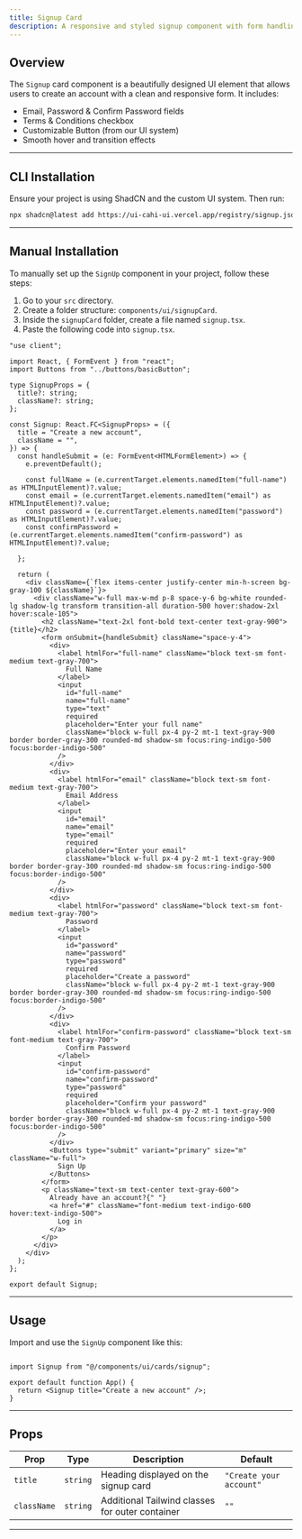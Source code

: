 ```yaml
---
title: Signup Card  
description: A responsive and styled signup component with form handling and button customization.
---
```



## Overview

The `Signup` card component is a beautifully designed UI element that allows users to create an account with a clean and responsive form. It includes:

- Email, Password & Confirm Password fields  
- Terms & Conditions checkbox  
- Customizable Button (from our UI system)  
- Smooth hover and transition effects

<ComponentPreview code={signupCardCode}>
  <Signup />
</ComponentPreview>

---

## CLI Installation

Ensure your project is using ShadCN and the custom UI system. Then run:

```bash
npx shadcn@latest add https://ui-cahi-ui.vercel.app/registry/signup.json
```
---

## Manual Installation

To manually set up the `SignUp` component in your project, follow these steps:

1. Go to your `src` directory.
2. Create a folder structure: `components/ui/signupCard`.
3. Inside the `signupCard` folder, create a file named `signup.tsx`.
4. Paste the following code into `signup.tsx`.

```tsx
"use client";

import React, { FormEvent } from "react";
import Buttons from "../buttons/basicButton";

type SignupProps = {
  title?: string;
  className?: string;
};

const Signup: React.FC<SignupProps> = ({
  title = "Create a new account",
  className = "",
}) => {
  const handleSubmit = (e: FormEvent<HTMLFormElement>) => {
    e.preventDefault();

    const fullName = (e.currentTarget.elements.namedItem("full-name") as HTMLInputElement)?.value;
    const email = (e.currentTarget.elements.namedItem("email") as HTMLInputElement)?.value;
    const password = (e.currentTarget.elements.namedItem("password") as HTMLInputElement)?.value;
    const confirmPassword = (e.currentTarget.elements.namedItem("confirm-password") as HTMLInputElement)?.value;

  };

  return (
    <div className={`flex items-center justify-center min-h-screen bg-gray-100 ${className}`}>
      <div className="w-full max-w-md p-8 space-y-6 bg-white rounded-lg shadow-lg transform transition-all duration-500 hover:shadow-2xl hover:scale-105">
        <h2 className="text-2xl font-bold text-center text-gray-900">{title}</h2>
        <form onSubmit={handleSubmit} className="space-y-4">
          <div>
            <label htmlFor="full-name" className="block text-sm font-medium text-gray-700">
              Full Name
            </label>
            <input
              id="full-name"
              name="full-name"
              type="text"
              required
              placeholder="Enter your full name"
              className="block w-full px-4 py-2 mt-1 text-gray-900 border border-gray-300 rounded-md shadow-sm focus:ring-indigo-500 focus:border-indigo-500"
            />
          </div>
          <div>
            <label htmlFor="email" className="block text-sm font-medium text-gray-700">
              Email Address
            </label>
            <input
              id="email"
              name="email"
              type="email"
              required
              placeholder="Enter your email"
              className="block w-full px-4 py-2 mt-1 text-gray-900 border border-gray-300 rounded-md shadow-sm focus:ring-indigo-500 focus:border-indigo-500"
            />
          </div>
          <div>
            <label htmlFor="password" className="block text-sm font-medium text-gray-700">
              Password
            </label>
            <input
              id="password"
              name="password"
              type="password"
              required
              placeholder="Create a password"
              className="block w-full px-4 py-2 mt-1 text-gray-900 border border-gray-300 rounded-md shadow-sm focus:ring-indigo-500 focus:border-indigo-500"
            />
          </div>
          <div>
            <label htmlFor="confirm-password" className="block text-sm font-medium text-gray-700">
              Confirm Password
            </label>
            <input
              id="confirm-password"
              name="confirm-password"
              type="password"
              required
              placeholder="Confirm your password"
              className="block w-full px-4 py-2 mt-1 text-gray-900 border border-gray-300 rounded-md shadow-sm focus:ring-indigo-500 focus:border-indigo-500"
            />
          </div>
          <Buttons type="submit" variant="primary" size="m" className="w-full">
            Sign Up
          </Buttons>
        </form>
        <p className="text-sm text-center text-gray-600">
          Already have an account?{" "}
          <a href="#" className="font-medium text-indigo-600 hover:text-indigo-500">
            Log in
          </a>
        </p>
      </div>
    </div>
  );
};

export default Signup;

```
---

## Usage
Import and use the `SignUp` component like this:
```tsx

import Signup from "@/components/ui/cards/signup";

export default function App() {
  return <Signup title="Create a new account" />;
}

```
---

## Props

| **Prop**    | **Type**   | **Description**                                  | **Default**                  |
|-------------|------------|--------------------------------------------------|------------------------------|
| `title`     | `string`   | Heading displayed on the signup card             | `"Create your account"`      |
| `className` | `string`   | Additional Tailwind classes for outer container  | `""`                         |

---